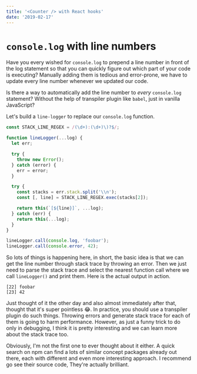 ```yaml
---
title: '<Counter /> with React hooks'
date: '2019-02-17'
---
```


# `console.log` with line numbers

Have you every wished for `console.log` to prepend a line number in front of the log statement so that you can quickly figure out which part of your code is executing? Manually adding them is tedious and error-prone, we have to update every line number whenever we updated our code.

Is there a way to automatically add the line number to _every_ `console.log` statement? Without the help of transpiler plugin like `babel`, just in vanilla JavaScript?

Let's build a `line-logger` to replace our `console.log` function.

```js
const STACK_LINE_REGEX = /(\d+):(\d+)\)?$/;

function lineLogger(...log) {
  let err;

  try {
    throw new Error();
  } catch (error) {
    err = error;
  }

  try {
    const stacks = err.stack.split('\\n');
    const [, line] = STACK_LINE_REGEX.exec(stacks[2]);

    return this(`[${line}]`, ...log);
  } catch (err) {
    return this(...log);
  }
}

lineLogger.call(console.log, 'foobar');
lineLogger.call(console.error, 42);
```

So lots of things is happening here, in short, the basic idea is that we can get the line number through stack trace by throwing an error. Then we just need to parse the stack trace and select the nearest function call where we call `lineLogger()` and print them. Here is the actual output in action.

```
[22] foobar
[23] 42
```

Just thought of it the other day and also almost immediately after that, thought that it's super pointless 😂. In practice, you should use a transpiler plugin do such things. Throwing errors and generate stack trace for each of them is going to harm performance. However, as just a funny trick to do only in debugging, I think it is pretty interesting and we can learn more about the stack trace too.

Obviously, I'm not the first one to ever thought about it either. A quick search on npm can find a lots of similar concept packages already out there, each with different and even more interesting approach. I recommend go see their source code, They're actually brilliant.
